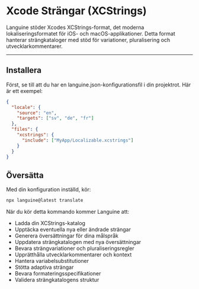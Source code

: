 # Xcode Strängar (XCStrings)

Languine stöder Xcodes XCStrings-format, det moderna lokaliseringsformatet för iOS- och macOS-applikationer. Detta format hanterar strängkataloger med stöd för variationer, pluralisering och utvecklarkommentarer.

---

## Installera

Först, se till att du har en languine.json-konfigurationsfil i din projektrot. Här är ett exempel:

```json
{
  "locale": {
    "source": "en",
    "targets": ["sv", "de", "fr"]
  },
  "files": {
    "xcstrings": {
      "include": ["MyApp/Localizable.xcstrings"]
    }
  }
}
```

## Översätta

Med din konfiguration inställd, kör:

```bash
npx languine@latest translate
```

När du kör detta kommando kommer Languine att:

- Ladda din XCStrings-katalog
- Upptäcka eventuella nya eller ändrade strängar
- Generera översättningar för dina målspråk
- Uppdatera strängkatalogen med nya översättningar
- Bevara strängvariationer och pluraliseringsregler
- Upprätthålla utvecklarkommentarer och kontext
- Hantera variabelsubstitutioner
- Stötta adaptiva strängar
- Bevara formateringsspecifikationer
- Validera strängkatalogens struktur
